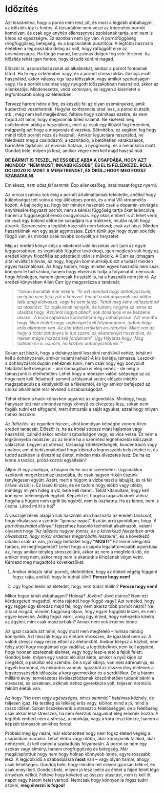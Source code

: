 # Időzítés 

Azt leszámítva, hogy a pornó nem tesz jót, és most a legjobb abbahagyni, az időzítés így is fontos. A társadalom nem veszi az internetes pornót komolyan, és csak egy enyhén ellenszenves szokásnak tartja, ami nem is káros az egészségre. Ez azonban nem így van. A pornófüggőség drogfüggőség, betegség, és a kapcsolatok pusztítója. A legtöbb használó életében a legrosszabb dolog az volt, hogy ráfüggött erre az ocsmányságra. Ha függő marad, borzalmas dolgok fog vele történni. Az időzítés tehát igen fontos, hogy ki tudd kúrálni magad. 

Először is, azonosítsd azokat az alkalmakat, amikor a pornót fontosnak látod. Ha te egy üzletember vagy, és a pornót stresszoldás illúziója miatt használod, akkor válassz egy laza időszakot, vagy amikor szabadságon vagy. Ha a pornót unalmas vagy nyugodt időszakokban használod, akkor az ellenkezője. Mindenesetre, vedd komolyan, és legyen a kísérletet a legfontosabb dolog az életedben.

Tervezz három hétre előre, és készülj fel az olyan eseményekre, amik kudarchoz vezethetnek. Hogyha konferencia utad lesz, a párod elutazik, stb., még nem kell megijedned, feltéve hogy számítasz ezekre, és nem fogod azt hinni, hogy megvonnak tőled valamit. Ne kíséreld meg csökkenteni addig a használatot, mert az csak egy illúziót fog teremteni, mégpedig azt hogy a megvonás élvezetes. Sőtmitöbb, ez segíteni fog hogy minél több pornót nézz és használj. Amikor legutoljára használod, ne feledkezz meg a csalódásról, a szanitáció, a betöltetlen várakozások, bármiféle fájdalom, az elvonás hatásai, a nyűgösség, és a melankólia miatt. Gondolj bele, milyen jó lesz, amikor végre nem kell majd használnod.

**DE BÁRMIT IS TESZEL, NE ESS BELE ABBA A CSAPDÁBA, HOGY AZT MONDOD: “NEM MOST, INKÁBB KÉSŐBB”, ÉS EL IS FELEDKEZEL RÓLA. DOLGOZD KI MOST A MENETRENDET, ÉS ÖRÜLJ HOGY MEG FOGSZ SZABADULNI.**

Emlékezz, *nem adsz fel semmit.* Épp ellenkezőleg, hatalmasat fogsz nyerni.

Az orvosi szakma sok évig a pornót ártalmatlannak tekintette, anélkül hogy különbséget tett volna a régi állóképes pornó, és a mai VR-streamelős között. A baj pedig az, hogy bár minden használó csak a dopamin-sóvárgás enyhítésére fogyaszt pornót, nem a kémiai függőség tartja őket leláncolva, hanem a függőségből eredő önagymosás. Egy okos embert is át lehet verni, de csak egy bolond dőlne be sokadjára is a trükknek, miután rájött hogy átverik. Szerencsére a legtöbb használó nem bolond; csak azt hiszi. Minden használónak van egy saját agymosása. Ezért tűnik úgy hogy olyan sok féle függő van, és mindez csak tovább bonyolítja a helyzetet.

Míg az eredeti könyv célja a nikotinról való leszokás volt (ami az egyik leggyorsabban, és leginkább függővé tevő drog), igen meglepő volt hogy az eredeti könyv filozófiája az adaptáció után is működik. A Carr és jómagam által  elvállalt kihívás, az hogy, hogyan kommunikáljuk ezt a tudást minden egyes használónak. Az hogy tudom, hogy minden egyes használó nem csak könnyen le tud szokni, hanem hogy élvezni is tudja a folyamatot, nemcsak hogy felesleges, hanem igencsak frusztáló is, ha a használó nem jön rá. Az eredeti könyvében Allen Carr így magyarázza a tanácsát:

>"Sokan mondták már nekem: ‘*Te azt mondod hogy dohányozzunk, amíg be nem fejüzzük a könyvet. Emiatt a dohányosnak sok időbe telik amíg elolvassa, vagy be sem fejezi. Tehát meg kéne változtatnod az utasítást.*' Ez logikusnak hangzik, de tudom, hogyha az lenne az utasítás hogy ‘*Azonnal hagyd abba!*’, sok dohányos el se kezdené olvasni. A korai napokban konzultáltam egy dohányossal. Azt mondta hogy ‘*Nem örülök hogy segítségért kell folyamodnom, tudom hogy erős akaratom van. Az élet többi területén én irányítok. Miért van az hogy a többi dohányos le tud szokni az akaraterejét használva, és nekem mégis hozzád kell fordulnom?’* Úgy folytatta *hogy 'Meg tudnám én is csinálni, ha közben dohányozhatnék.'\"*

Sokan azt hiszik, hogy a dohányzásról leszokni rendkívül nehéz, tehát mi kell a dohányosnak, amikor valami nehéz? A kis barátja, támasza. Leszokni a dohányzásról duplán nehéznek tűnik, nem csak hogy egy bonyolult feladatot kell elvégezni - ami önmagában is elég nehéz - de még a támaszunk is elérhetetlen. Lehet hogy a módszer valódi szépsége az az hogy nem kell ‘feladnod’ semmit a folyamat során; először inkább megszabadulsz a kételyektől és a félelemtől, és így amikor befejezed az utolsó alkalmadat már élvezed a szabadságodat.

Tehát ebben a hack-könyvben ugyanez az elgondolás. Mindegy, hogy hányszor lett már elmondva hogy könnyű és élvezetes lesz, sokan nem fogják tudni ezt elfogadni, mert átmosták a saját agyukat, azzal hogy milyen nehéz leszokni.

Az ‘*Időzítés*’ az egyetlen fejezet, ahol komolyan kétségbe vonom Allen eredeti tanácsát. Először is, ha az irodai stressz miatt hajlamos vagy használni, csináld akkor amikor szabadságon vagy, és vice versa. Ez nem a legkönnyebb módszer, az az lenne ha a szerinted legnehezebb időszakot választod. Legyen az stressz, társasági kötelezettségek, koncentráció vagy unalom, amint bebizonyítottad hogy kibírod a legrosszabb helyzeteket is, és tudod azokban is élvezni az életet, minden más élvezetes lesz. De ha ez lenne a tanács, próbálkoznál egyáltalán?

Álljon itt egy analógia, a húgom és én úszni szeretnénk. Ugyanakkor szoktunk megérkezni az uszodába, de csak nagyon ritkán úszunk ténylegesen együtt. Azért, mert a húgom a vízbe teszi a lábujját, és rá fél órával úszik is. Ez lassú kínzás, és én tudom hogy előbb vagy utóbb, mindegy milyen hideg a víz, bele kell menni. Tehát kitanultam, hogy kell könnyen: belemegyek egyből. Képzeld el, hogyha ragaszkodnék ahhoz hogyha a húgom nem ugrik be egyből, nem is úszhatna. Ha ez lenne, nem is úszna. Látod mi itt a baj?

A visszajelzések alapján sok használó arra használta az eredeti tanácsot, hogy elhalassza a szerinte “gonosz napot”. Ezután arra gondoltam, hogy ‘*A pornóhasználat előnyei*’ fejezethez hasonló technikát alkalmazok, valami olyasmit hogy *“Az időzítés nagyon fontos, és a következő fejezetben arról olvashatsz, hogy mikor érdemes megpróbálni leszokni”*, és a következő oldalon csak az van, jó nagy betűkkel hogy **“MOST!”** Ez lenne a legjobb tanács, de megfogadnád? Lehet hogy a csapda legalattomosabb aspektusa az, hogy amikor tényleg stresszelünk, akkor az nem a megfelelő idő, de amikor meg nem, akkor meg nem is akarunk a kínzásnak véget vetni. Kérdezd meg magadtól a következőket:

1.    Amikor először láttál pornót, eldöntötted, hogy az életed végéig függeni fogsz rajta, anélkül hogy le tudnál állni? **Persze hogy nem!**

2.    Úgy fogod leélni az életedet, hogy nem tudsz leállni? **Persze hogy nem!**

Mikor fogod tehát abbahagyni? Holnap? Jövőre? Jövő utánra? Nem ezt kérdezgeted magadtól, mióta rájöttél hogy függő vagy? Azt reméled, hogy egy reggel úgy ébredsz majd fel, hogy nem akarsz több pornót nézni? Ne áltasd magad, minden függőség olyan, hogy egyre függőbb leszel, és nem egyre kevésbé. Addig fogsz várni, amíg úgy érzed, hogy nehezebb kikelni az ágyból, mint csak maszturbálni? Annak nem sok értelme lenne.

Az igazi csapda azt hinni, hogy most nem megfelelő -- holnap mindig könnyebb. Azt hisszük hogy az életünk stresszes, de igazából nem az. A valódi stressz nagy része eltűnt az életünkből. Amikor kilépsz a házból, nem félsz attól hogy megtámad egy vadállat, a legtöbbeknek nem kell aggódni, hogy honnan szereznek élelmet, vagy hogy lesz-e tető a fejük felett. Gondolj bele, milyen egy vadon élő állat élete, amikor a nyúl kijön az üregéből, a pokollal néz szembe. De a nyúl kibírja, van neki adrenalinja, és egyéb hormonai, és nekünk is vannak. Igazából az összes lény életének a legstresszesebb időszaka a kora gyermekkor és a serdülőkor. De a három milliárd évnyi természetes kiválasztódásnak köszönhetően tudunk bánni a stresszel, és sokaknak, akiknek nehéz gyerekkora volt, teljesen normális felnőtt életük van.

Az hogy *“Ha nem vagy egészséges, nincs semmid.”* hatalmas közhely, de teljesen igaz. Ha testileg és lelkileg erős vagy, kibírod mind a jó, mind a rossz időket. Sokan összekeverik a stresszt a felelősséggel, de a felelősség csak akkor lesz stresszes, ha nem érezzük magunkat elég erősnek hozzá. A legtöbb embert nem a stressz, a munkája, vagy a kora teszi tönkre, hanem a képzelt támaszok amikhez fordul.

Próbáld meg így nézni, már eldöntötted hogy nem fogsz életed végéig a csapdában maradni. Tehát előbb vagy utóbb, akár könnyűnek találod, akár nehéznek, át kell esned a szabadulás folyamatán. A pornó se nem egy szokás vagy élmény, hanem drogfüggőség és betegség. Már megállapítottuk hogy nem hogy holnap könnyebb lenne, egyre rosszabb lesz. A legjobb idő a szabadulásra **most** van -- vagy olyan hamar, ahogy csak lehetséges. Gondolj bele, hogy minden hét milyen gyorsan telik el, és csak ennyi kell. Gondolj bele, milyen jó lesz leélni az életet a fejed felett lógó árnyékok nélkül. Feltéve hogy követed az összes utasítást, nem is kell öt napot vagy három hetet várnod. Nemcsak hogy könnyen le fogsz tudni szokni, **még élvezni is fogod!**
